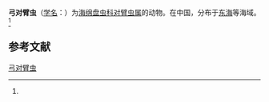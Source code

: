 {{Speciesbox
| name = 弓对臂虫
| status = 
| status_system = 
| image = 
| genus = Spongobrachium
| species = toxon
| authority = (Tan et Su, 1982)<ref name='id9134'>{{cite web| url =http://www.bioinfo.cn/db05/BjdwSpecies.php?action=view&id=9134| title =弓对臂虫| work =《中国动物物种编目数据库》| publisher =中国科学院微生物研究所| author =中国科学院动物研究所| accessdate =2009-04-16| deadurl =yes| archiveurl =https://web.archive.org/web/20160305055334/http://www.bioinfo.cn/db05/BjdwSpecies.php?action=view&id=9134| archivedate =2016-03-05}}</ref>
}}

'''弓对臂虫'''（[[学名|学名]]：{{lang|la|''Spongobrachium toxon''}}）为[[海绵盘虫科|海绵盘虫科]][[对臂虫属|对臂虫属]]的动物。在中国，分布于[[东海|东海]]等海域。<ref name='id9134'/>

== 参考文献 ==
{{reflist}}

{{Wikispecies|Spongobrachium toxon}}

[[Category:对臂虫属|弓对臂虫]]


{{放射虫小作品}}